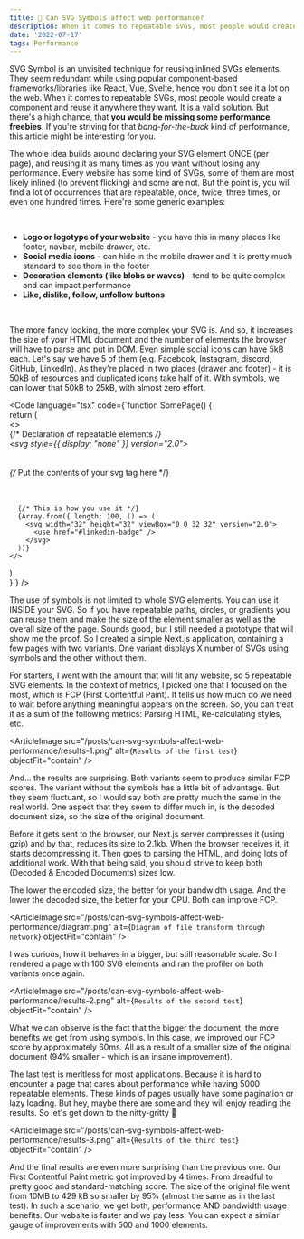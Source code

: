 ```yaml
---
title: 🧪 Can SVG Symbols affect web performance?
description: When it comes to repeatable SVGs, most people would create a component and reuse it anywhere they want. There's a high chance, that you would be missing some performance freebies. If you're striving for that bang-for-the-buck kind of performance, this article might be interesting for you.
date: '2022-07-17'
tags: Performance
---
```


SVG Symbol is an unvisited technique for reusing inlined SVGs elements. They seem redundant while using popular component-based frameworks/libraries like React, Vue, Svelte, hence you don't see it a lot on the web. When it comes to repeatable SVGs, most people would create a component and reuse it anywhere they want. It is a valid solution. But there's a high chance, that **you would be missing some performance freebies**. If you're striving for that *bang-for-the-buck* kind of performance, this article might be interesting for you.

The whole idea builds around declaring your SVG element ONCE (per page), and reusing it as many times as you want without losing any performance. Every website has some kind of SVGs, some of them are most likely inlined (to prevent flicking) and some are not. But the point is, you will find a lot of occurrences that are repeatable, once, twice, three times, or even one hundred times. Here're some generic examples:  

<br />

- **Logo or logotype of your website** - you have this in many places like footer, navbar, mobile drawer, etc.
- **Social media icons** - can hide in the mobile drawer and it is pretty much standard to see them in the footer
- **Decoration elements (like blobs or waves)** - tend to be quite complex and can impact performance
- **Like, dislike, follow, unfollow buttons**
  
<br />

The more fancy looking, the more complex your SVG is. And so, it increases the size of your HTML document and the number of elements the browser will have to parse and put in DOM. Even simple social icons can have 5kB each. Let's say we have 5 of them (e.g. Facebook, Instagram, discord, GitHub, LinkedIn). As they're placed in two places (drawer and footer) - it is 50kB of resources and duplicated icons take half of it. With symbols, we can lower that 50kB to 25kB, with almost zero effort.


<Code language="tsx" code={`function SomePage() {  
  return (  
  	<>  
      {/* Declaration of repeatable elements */}  
      <svg style={{ display: "none" }} version="2.0">  
        <defs>  
          <symbol id="linkedin-badge">  
            {/* Put the contents of your svg tag here */}  
          </symbol>  
        </defs>  
      </svg>  
        
      {/* This is how you use it */}  
      {Array.from({ length: 100, () => (  
        <svg width="32" height="32" viewBox="0 0 32 32" version="2.0">   
          <use href="#linkedin-badge" />    
        </svg>  
      ))}  
    </>  
  )  
}`} />

The use of symbols is not limited to whole SVG elements. You can use it INSIDE your SVG. So if you have repeatable paths, circles, or gradients you can reuse them and make the size of the element smaller as well as the overall size of the page. Sounds good, but I still needed a prototype that will show me the proof. So I created a simple Next.js application, containing a few pages with two variants. One variant displays X number of SVGs using symbols and the other without them.

For starters, I went with the amount that will fit any website, so 5 repeatable SVG elements. In the context of metrics, I picked one that I focused on the most, which is FCP (First Contentful Paint). It tells us how much do we need to wait before anything meaningful appears on the screen. So, you can treat it as a sum of the following metrics: Parsing HTML, Re-calculating styles, etc.

<ArticleImage src="/posts/can-svg-symbols-affect-web-performance/results-1.png" alt={`Results of the first test`} objectFit="contain" />

And... the results are surprising. Both variants seem to produce similar FCP scores. The variant without the symbols has a little bit of advantage. But they seem fluctuant, so I would say both are pretty much the same in the real world. One aspect that they seem to differ much in, is the decoded document size, so the size of the original document.

Before it gets sent to the browser, our Next.js server compresses it (using gzip) and by that, reduces its size to 2.1kb. When the browser receives it, it starts decompressing it. Then goes to parsing the HTML, and doing lots of additional work. With that being said, you should strive to keep both (Decoded & Encoded Documents) sizes low.

The lower the encoded size, the better for your bandwidth usage. And the lower the decoded size, the better for your CPU. Both can improve FCP.

<ArticleImage src="/posts/can-svg-symbols-affect-web-performance/diagram.png" alt={`Diagram of file transform through network`} objectFit="contain" />

I was curious, how it behaves in a bigger, but still reasonable scale.  So I rendered a page with 100 SVG elements and ran the profiler on both variants once again.

<ArticleImage src="/posts/can-svg-symbols-affect-web-performance/results-2.png" alt={`Results of the second test`} objectFit="contain" />

What we can observe is the fact that the bigger the document, the more benefits we get from using symbols. In this case, we improved our FCP score by approximately 60ms. All as a result of a smaller size of the original document (94% smaller - which is an insane improvement).

The last test is meritless for most applications. Because it is hard to encounter a page that cares about performance while having 5000 repeatable elements. These kinds of pages usually have some pagination or lazy loading. But hey, maybe there are some and they will enjoy reading the results. So let's get down to the nitty-gritty 🤠

<ArticleImage src="/posts/can-svg-symbols-affect-web-performance/results-3.png" alt={`Results of the third test`} objectFit="contain" />

And the final results are even more surprising than the previous one. Our First Contentful Paint metric got improved by 4 times. From dreadful to pretty good and standard-matching score. The size of the original file went from 10MB to 429 kB so smaller by 95% (almost the same as in the last test). In such a scenario, we get both, performance AND bandwidth usage benefits. Our website is faster and we pay less. You can expect a similar gauge of improvements with 500 and 1000 elements.